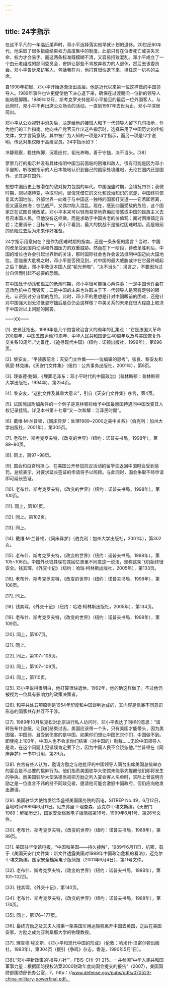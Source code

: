 ```yaml
---
---
---
```

title: 24字指示
---




在这不平凡的一年临近尾声时，邓小平选择落实他早就计划的退休。20世纪80年代，他采取了很多措施结束权力高度集中的制度。此前只有在位者死亡或丧失天命，权力才会易手。而这两条标准既模糊不清，又容易招致混乱。邓小平成立了一个由元老组成的顾问委员会，安排让那些不肯放弃权力的人退休，然后去该委员会。邓小平告诉来访客人，包括我在内，他打算很快退下来，担任这一机构的主席。

自1990年初起，邓小平开始逐渐淡出高层。他是近代以来第一位这样做的中国领导人。1989年事件也许更促使他下决心退下来，确保在过渡期间一位新的领导人能站稳脚跟。1989年12月，斯考克罗夫特是邓小平接见的最后一位外国客人。与此同时，邓小平不再出席公众场合的活动。一直到1997年去世为止，邓小平深居简出。

邓小平从公众视野中消失后，决定给他的接班人和下一代领导人留下几句指示，作为他们的工作指南。他向共产党官员作出这些指示时，选择采用了中国历史的传统文体，文字言简意赅。其中被广为人知的一项是24字指示，而另一项是12字说明，传达对象仅限于高级官员。24字指示如下：

冷静观察，稳住阵脚，沉着应付，韬光养晦，善于守拙，决不当头。[38]

寥寥几行的指示并没有具体指明中国当前面临的困难和敌人，很有可能是因为邓小平自知，听取他指示的人已本能地认识到自己的国家处境维艰，无论在国内还是国外，尤其是在国外。

想想中国历史上被潜在的敌对势力包围的年代。中国强盛时期，会镇抚四邻；衰微时期，则以拖待变，争取时间，坚信凭借它的文化和政治知识的沉淀，中国终将恢复其大国地位。外部世界一向难于与中国这一独特的国家打交道——它若即若离，但又遍及四海；恢弘威严，又偶尔陷入混乱。现在，感到四面受敌的危险，这个国家正在试图自我改革。邓小平本来可以轻而易举地靠煽动情感或中国的民族主义去号召本国人民，但他没有这样做，而是求助于中国古老的价值观：面对困难镇定自若；注重调研；目标专一。邓小平看到，最大的挑战不是挺过困难时期，而是眼前的危险过去后为未来作好准备。

24字指示用意何在？是作为困难时期的指南，还是一条永恒的箴言？当时，中国的改革受到国内动荡和外国压力的双重威胁。然而在下一阶段，待改革胜利后，中国的增长也许会引起世界新的关注，那时国际社会也许会设法抵制中国迈向大国地位。面临重大危机之时，邓小平是否预见到，对中国的最大威胁或许在它最终崛起之后？据此，邓小平敦促本国人民“韬光养晦”，“决不当头”；换言之，不要因为过分自信而引起不必要的恐慌。

在中国处于动荡和孤立的低潮时期，邓小平很可能担心两件事：一是中国也许会在这场危机中自我毁灭；二是中国的未来也许取决于下一代领导人是否有足够的眼光，认识到过分自信的危险。此时，邓小平的思想是针对中国眼前的困难，还是针对中国强大到无须低姿守拙后是否仍会这样做？中美关系的未来在很大程度上取决于中国对以上问题的回答。

——XX——

[1]. 史景迁指出，1989年是几个饱含政治含义的周年的汇集点：“它是法国大革命200周年、中国五四运动70周年、中华人民共和国诞生40周年以及与美国恢复外交关系10周年。”史景迁，《追寻现代中国》（纽约：诺顿出版社，1999年），第696页。

[2]. 黎安友，“平装版前言：天安门文件集——一位编辑的思考”，张良、黎安友和佩里·林克编，《天安门文件集》（纽约：公共事务出版社，2001年），第8页。

[3]. 理查德·鲍姆，《埋葬毛泽东：邓小平时代的中国政治》(普林斯顿：普林斯顿大学出版社，1994年)，第254页。

[4]. 黎安友，“这批文件及其重大意义”，引自《天安门文件集》序言，第4页。

[5]. 试图施加附加条件的一个例子是克林顿将给予中国最惠国待遇同中国改变其人权记录挂钩。详见本书第十七章“又一次和解：江泽民时期”。

[6]. 戴维·M·兰普顿，《同床异梦：处理1989~2000之美中关系》（伯克利：加州大学出版社，2001年），第305页。

[7]. 老布什、斯考克罗夫特，《改变的世界》（纽约：诺普夫书局，1998年），第89~90页。

[8]. 同上，第97~98页。

[9]. 国会和白宫均担心，在美国公开参加抗议活动的留学生返回中国时会受到惩罚。总统表示，对要求延长签证的申请将予以照顾。与此同时，国会争取不经申请即可延长签证。

[10]. 老布什、斯考克罗夫特，《改变的世界》（纽约：诺普夫书局，1998年），第100页。

[11]. 同上，第101页。

[12]. 同上。第102页。

[13]. 同上。

[14]. 戴维·M·兰普顿，《同床异梦》（伯克利：加州大学出版社，2001年），第302页。

[15]. 老布什、斯考克罗夫特，《改变的世界》（纽约：诺普夫书局，1998年），第105~106页。中国外长钱其琛在其回忆录里不同意这一说法，坚称这架飞机始终很安全。钱其琛，《外交十记》（纽约：哈珀·柯林斯出版社，2005年），第133页。

[16]. 老布什、斯考克罗夫特，《改变的世界》（纽约：诺普夫书局，1998年），第106页。

[17]. 同上。

[18]. 钱其琛，《外交十记》（纽约：哈珀·柯林斯出版社，2005年），第134页。

[19]. 老布什、斯考克罗夫特，《改变的世界》（纽约：诺普夫书局，1998年），第109页。

[20]. 同上，第107页。

[21]. 同上。

[22]. 同上，第107~108页。

[23]. 同上，第107~109页。

[24]. 同上，第110页。

[25]. 邓小平说得很明白，他打算很快退休。1992年，他的确这样做了。不过他仍被视为一位具有影响力的政策决策者。

[26]. 和平共处五项原则是1954年印度和中国谈判达成的，其内容是信奉不同意识形态的国家共存并互不干涉。

[27]. 1989年10月尼克松对北京进行私人访问时，邓小平表达了同样的意思：“请转告布什总统，让我们结束过去。美国应该带一个头，只有美国才能带头，因为美国强，中国弱，且受到伤害的是中国。如果你们想让中国乞求你们，中国做不到。即使拖上100年，中国人也不会求你们结束（对中国的）制裁……无论中国领导人是谁，在这个问题上犯错误肯定要下台，因为中国人民不会饶恕他。”兰普顿在《同床异梦》一书中引用，第29页。

[28]. 白宫有些人认为，邀请方励之与他批评的中国领导人同台出席美国总统举办的宴会是不必要的挑衅行为。他们指责美国驻华大使馆未能事先提醒他们即将发生的争执。而美国驻华大使洛德当初把方励之列入宴会客人名单时，实际上曾说明方励之是一位直言不讳的持不同政见者，邀请他可能会激怒中国政府，但仍应向他发出邀请。

[29]. 美国驻华大使馆发给华盛顿美国国务院的函电，SITREP No.49，6月12日，当地时间1989年6月11日。见杰弗里·T·理查森、迈克尔·L·埃文斯编，《天安门1989：解密历史》，国家安全档案电子版简报第16号，1999年6月1号，第26号文件。

[30]. 老布什、斯考克罗夫特，《改变的世界》（纽约：诺普夫书局，1988年），第99页。

[31]. 美国驻华使馆电报，“中国和美国——持久接触”，1989年6月11日，机密，载于《美国天安门文件集：新文件透露美国对1989年中国政治危机的看法》，迈克尔·L·埃文斯编，国家安全档案电子版简报（2001年6月4日），第11号文件。

[32]. 老布什、斯考克罗夫特，《改变的世界》（纽约：诺普夫书局，1988年），第101~102页。

[33]. 钱其琛，《外交十记》，第140页。

[34]. 老布什、斯考克罗夫特，《改变的世界》（纽约：诺普夫书局，1988年），第174页。

[35]. 同上，第176~177页。

[36]. 最终方励之及其夫人搭乘一架美国军用运输机离开中国去英国，之后在美国安家。方励之成为亚利桑那大学的物理教授。

[37]. 理查德·埃文斯，《邓小平和现代中国的形成》（伦敦：哈米什·汉密尔顿出版社，1993年），第304页（援引《争鸣》杂志，香港，1990年5月1日）。

[38].“邓小平新政策的‘指导方针’”，FBIS-CHI-91-215。一并参阅“中华人民共和国军事力量：根据国防授权法案2000财政年度向国会提交的报告”（2007），美国国防部国防部长办公室，7，http：//www.defense.gov/pubs/pdfs/070523-china-military-powerfinal.pdf。